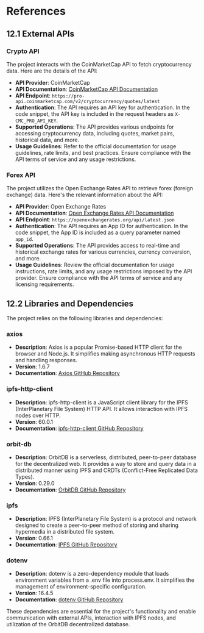 
# References

## 12.1 External APIs
### Crypto API

The project interacts with the CoinMarketCap API to fetch cryptocurrency data. Here are the details of the API:

- **API Provider**: CoinMarketCap
- **API Documentation**: [CoinMarketCap API Documentation](https://coinmarketcap.com/api/documentation/v1/)
- **API Endpoint**: `https://pro-api.coinmarketcap.com/v2/cryptocurrency/quotes/latest`
- **Authentication**: The API requires an API key for authentication. In the code snippet, the API key is included in the request headers as `X-CMC_PRO_API_KEY`.
- **Supported Operations**: The API provides various endpoints for accessing cryptocurrency data, including quotes, market pairs, historical data, and more.
- **Usage Guidelines**: Refer to the official documentation for usage guidelines, rate limits, and best practices. Ensure compliance with the API terms of service and any usage restrictions.

### Forex API

The project utilizes the Open Exchange Rates API to retrieve forex (foreign exchange) data. Here's the relevant information about the API:

- **API Provider**: Open Exchange Rates
- **API Documentation**: [Open Exchange Rates API Documentation](https://openexchangerates.org/documentation)
- **API Endpoint**: `https://openexchangerates.org/api/latest.json`
- **Authentication**: The API requires an App ID for authentication. In the code snippet, the App ID is included as a query parameter named `app_id`.
- **Supported Operations**: The API provides access to real-time and historical exchange rates for various currencies, currency conversion, and more.
- **Usage Guidelines**: Review the official documentation for usage instructions, rate limits, and any usage restrictions imposed by the API provider. Ensure compliance with the API terms of service and any licensing requirements.


## 12.2 Libraries and Dependencies

The project relies on the following libraries and dependencies:

### axios

- **Description**: Axios is a popular Promise-based HTTP client for the browser and Node.js. It simplifies making asynchronous HTTP requests and handling responses.
- **Version**: 1.6.7
- **Documentation**: [Axios GitHub Repository](https://github.com/axios/axios)

### ipfs-http-client

- **Description**: ipfs-http-client is a JavaScript client library for the IPFS (InterPlanetary File System) HTTP API. It allows interaction with IPFS nodes over HTTP.
- **Version**: 60.0.1
- **Documentation**: [ipfs-http-client GitHub Repository](https://github.com/ipfs/js-ipfs-http-client)

### orbit-db

- **Description**: OrbitDB is a serverless, distributed, peer-to-peer database for the decentralized web. It provides a way to store and query data in a distributed manner using IPFS and CRDTs (Conflict-Free Replicated Data Types).
- **Version**: 0.29.0
- **Documentation**: [OrbitDB GitHub Repository](https://github.com/orbitdb/orbit-db)

### ipfs

- **Description**: IPFS (InterPlanetary File System) is a protocol and network designed to create a peer-to-peer method of storing and sharing hypermedia in a distributed file system.
- **Version**: 0.66.1
- **Documentation**: [IPFS GitHub Repository](https://github.com/ipfs/js-ipfs)

### dotenv

- **Description**: dotenv is a zero-dependency module that loads environment variables from a .env file into process.env. It simplifies the management of environment-specific configuration.
- **Version**: 16.4.5
- **Documentation**: [dotenv GitHub Repository](https://github.com/motdotla/dotenv)

These dependencies are essential for the project's functionality and enable communication with external APIs, interaction with IPFS nodes, and utilization of the OrbitDB decentralized database.

